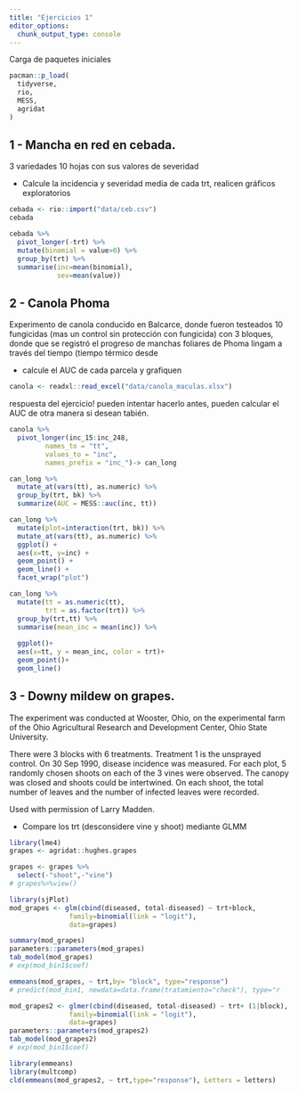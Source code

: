 ```yaml
---
title: "Ejercicios 1"
editor_options: 
  chunk_output_type: console
---
```


Carga de paquetes iniciales

```r
pacman::p_load(
  tidyverse,
  rio,
  MESS,
  agridat
)

```


## 1 - Mancha en red en cebada.

3 variedades 10 hojas con sus valores de severidad

-   Calcule la incidencia y severidad media de cada trt, realicen gráficos exploratorios

```r
cebada <- rio::import("data/ceb.csv")
cebada
```


```r
cebada %>% 
  pivot_longer(-trt) %>% 
  mutate(binomial = value>0) %>% 
  group_by(trt) %>% 
  summarise(inc=mean(binomial), 
            sev=mean(value))
```

## 2 - Canola Phoma

Experimento de canola conducido en Balcarce, donde fueron testeados 10 fungicidas (mas un control sin protección con fungicida) con 3 bloques, donde que se registró el progreso de manchas foliares de Phoma lingam a través del tiempo (tiempo térmico desde 

-   calcule el AUC de cada parcela y grafiquen

```r
canola <- readxl::read_excel("data/canola_maculas.xlsx")
```

respuesta del ejercicio! pueden intentar hacerlo antes, pueden calcular el AUC de otra manera si desean tabién. 
```r
canola %>%  
  pivot_longer(inc_15:inc_248, 
         names_to = "tt", 
         values_to = "inc", 
         names_prefix = "inc_")-> can_long

can_long %>%
  mutate_at(vars(tt), as.numeric) %>% 
  group_by(trt, bk) %>%
  summarize(AUC = MESS::auc(inc, tt))
```

```r
can_long %>%
  mutate(plot=interaction(trt, bk)) %>% 
  mutate_at(vars(tt), as.numeric) %>% 
  ggplot() + 
  aes(x=tt, y=inc) + 
  geom_point() +
  geom_line() + 
  facet_wrap("plot")
```

```r
can_long %>%
  mutate(tt = as.numeric(tt),
         trt = as.factor(trt)) %>%
  group_by(trt,tt) %>%
  summarise(mean_inc = mean(inc)) %>%
 
  ggplot()+
  aes(x=tt, y = mean_inc, color = trt)+
  geom_point()+
  geom_line()
```

## 3 - Downy mildew on grapes.

The experiment was conducted at Wooster, Ohio, on the experimental farm of the Ohio Agricultural Research and Development Center, Ohio State University.

There were 3 blocks with 6 treatments. Treatment 1 is the unsprayed control. On 30 Sep 1990, disease incidence was measured. For each plot, 5 randomly chosen shoots on each of the 3 vines were observed. The canopy was closed and shoots could be intertwined. On each shoot, the total number of leaves and the number of infected leaves were recorded.

Used with permission of Larry Madden.

-   Compare los trt (desconsidere vine y shoot) mediante GLMM

```r
library(lme4)
grapes <- agridat::hughes.grapes
```


```r
grapes <- grapes %>% 
  select(-"shoot",-"vine") 
# grapes%>%view()
```

```r
library(sjPlot)
mod_grapes <- glm(cbind(diseased, total-diseased) ~ trt+block, 
               family=binomial(link = "logit"), 
               data=grapes)

summary(mod_grapes)
parameters::parameters(mod_grapes)
tab_model(mod_grapes)
# exp(mod_bin1$coef)

emmeans(mod_grapes, ~ trt,by= "block", type="response")
# predict(mod_bin1, newdata=data.frame(tratamiento="check"), type="r
```

```r
mod_grapes2 <- glmer(cbind(diseased, total-diseased) ~ trt+ (1|block), 
               family=binomial(link = "logit"), 
               data=grapes)
parameters::parameters(mod_grapes2)
tab_model(mod_grapes2)
# exp(mod_bin1$coef)

library(emmeans)
library(multcomp)
cld(emmeans(mod_grapes2, ~ trt,type="response"), Letters = letters)

```

